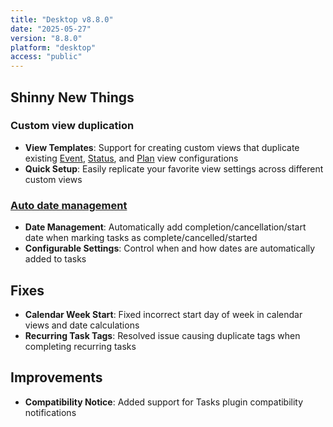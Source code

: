 ```yaml
---
title: "Desktop v8.8.0"
date: "2025-05-27"
version: "8.8.0"
platform: "desktop"
access: "public"
---
```


## Shinny New Things

### Custom view duplication

- **View Templates**: Support for creating custom views that duplicate existing [Event](/docs/task-view/event-view), [Status](/docs/task-view/status-view), and [Plan](/docs/task-view/plan-view) view configurations
- **Quick Setup**: Easily replicate your favorite view settings across different custom views

### [Auto date management](/docs/append-date)

- **Date Management**: Automatically add completion/cancellation/start date when marking tasks as complete/cancelled/started
- **Configurable Settings**: Control when and how dates are automatically added to tasks

## Fixes

- **Calendar Week Start**: Fixed incorrect start day of week in calendar views and date calculations
- **Recurring Task Tags**: Resolved issue causing duplicate tags when completing recurring tasks

## Improvements

- **Compatibility Notice**: Added support for Tasks plugin compatibility notifications
